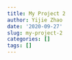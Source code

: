 ```yaml
---
title: My Project 2
author: Yijie Zhao
date: '2020-09-27'
slug: my-project-2
categories: []
tags: []
---
```

